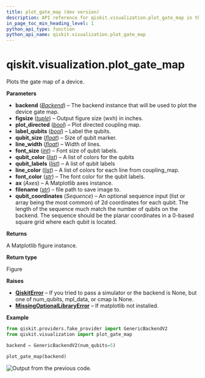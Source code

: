 ```yaml
---
title: plot_gate_map (dev version)
description: API reference for qiskit.visualization.plot_gate_map in the dev version of qiskit
in_page_toc_min_heading_level: 1
python_api_type: function
python_api_name: qiskit.visualization.plot_gate_map
---
```


<span id="qiskit-visualization-plot-gate-map" />

# qiskit.visualization.plot\_gate\_map

<Function id="qiskit.visualization.plot_gate_map" isDedicatedPage={true} github="https://github.com/Qiskit/qiskit/tree/main/qiskit/visualization/gate_map.py#L28-L935" signature="qiskit.visualization.plot_gate_map(backend, figsize=None, plot_directed=False, label_qubits=True, qubit_size=None, line_width=4, font_size=None, qubit_color=None, qubit_labels=None, line_color=None, font_color='white', ax=None, filename=None, qubit_coordinates=None)">
  Plots the gate map of a device.

  **Parameters**

  *   **backend** ([*Backend*](qiskit.providers.Backend "qiskit.providers.Backend")) – The backend instance that will be used to plot the device gate map.
  *   **figsize** ([*tuple*](https://docs.python.org/3/library/stdtypes.html#tuple "(in Python v3.13)")) – Output figure size (wxh) in inches.
  *   **plot\_directed** ([*bool*](https://docs.python.org/3/library/functions.html#bool "(in Python v3.13)")) – Plot directed coupling map.
  *   **label\_qubits** ([*bool*](https://docs.python.org/3/library/functions.html#bool "(in Python v3.13)")) – Label the qubits.
  *   **qubit\_size** ([*float*](https://docs.python.org/3/library/functions.html#float "(in Python v3.13)")) – Size of qubit marker.
  *   **line\_width** ([*float*](https://docs.python.org/3/library/functions.html#float "(in Python v3.13)")) – Width of lines.
  *   **font\_size** ([*int*](https://docs.python.org/3/library/functions.html#int "(in Python v3.13)")) – Font size of qubit labels.
  *   **qubit\_color** ([*list*](https://docs.python.org/3/library/stdtypes.html#list "(in Python v3.13)")) – A list of colors for the qubits
  *   **qubit\_labels** ([*list*](https://docs.python.org/3/library/stdtypes.html#list "(in Python v3.13)")) – A list of qubit labels
  *   **line\_color** ([*list*](https://docs.python.org/3/library/stdtypes.html#list "(in Python v3.13)")) – A list of colors for each line from coupling\_map.
  *   **font\_color** ([*str*](https://docs.python.org/3/library/stdtypes.html#str "(in Python v3.13)")) – The font color for the qubit labels.
  *   **ax** (*Axes*) – A Matplotlib axes instance.
  *   **filename** ([*str*](https://docs.python.org/3/library/stdtypes.html#str "(in Python v3.13)")) – file path to save image to.
  *   **qubit\_coordinates** (*Sequence*) – An optional sequence input (list or array being the most common) of 2d coordinates for each qubit. The length of the sequence much match the number of qubits on the backend. The sequence should be the planar coordinates in a 0-based square grid where each qubit is located.

  **Returns**

  A Matplotlib figure instance.

  **Return type**

  Figure

  **Raises**

  *   [**QiskitError**](exceptions#qiskit.exceptions.QiskitError "qiskit.exceptions.QiskitError") – If you tried to pass a simulator or the backend is None, but one of num\_qubits, mpl\_data, or cmap is None.
  *   [**MissingOptionalLibraryError**](exceptions#qiskit.exceptions.MissingOptionalLibraryError "qiskit.exceptions.MissingOptionalLibraryError") – If matplotlib not installed.

  **Example**

  ```python
  from qiskit.providers.fake_provider import GenericBackendV2
  from qiskit.visualization import plot_gate_map

  backend = GenericBackendV2(num_qubits=5)

  plot_gate_map(backend)
  ```

  ![Output from the previous code.](/images/api/qiskit/dev/qiskit-visualization-plot_gate_map-1.avif)
</Function>

